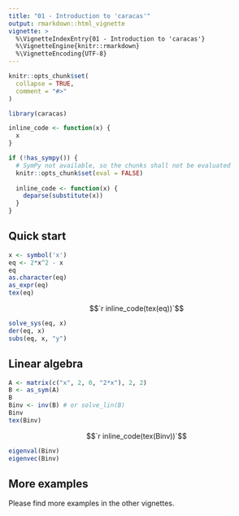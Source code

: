 ```yaml
---
title: "01 - Introduction to 'caracas'"
output: rmarkdown::html_vignette
vignette: >
  %\VignetteIndexEntry{01 - Introduction to 'caracas'}
  %\VignetteEngine{knitr::rmarkdown}
  %\VignetteEncoding{UTF-8}
---
```


```r
knitr::opts_chunk$set(
  collapse = TRUE,
  comment = "#>"
)
```

```r
library(caracas)
```

```r
inline_code <- function(x) {
  x
}

if (!has_sympy()) {
  # SymPy not available, so the chunks shall not be evaluated
  knitr::opts_chunk$set(eval = FALSE)
  
  inline_code <- function(x) {
    deparse(substitute(x))
  }
}
```

## Quick start

```r
x <- symbol('x')
eq <- 2*x^2 - x
eq
as.character(eq)
as_expr(eq)
tex(eq)
```

$$`r inline_code(tex(eq))`$$

```r
solve_sys(eq, x)
der(eq, x)
subs(eq, x, "y")
```

## Linear algebra

```r
A <- matrix(c("x", 2, 0, "2*x"), 2, 2)
B <- as_sym(A)
B
Binv <- inv(B) # or solve_lin(B)
Binv
tex(Binv)
```

$$`r inline_code(tex(Binv))`$$

```r
eigenval(Binv)
eigenvec(Binv)
```


## More examples

Please find more examples in the other vignettes.

